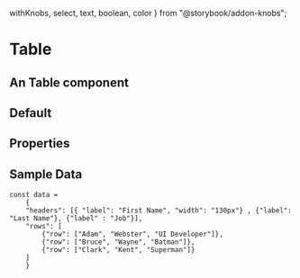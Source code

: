   withKnobs,
  select,
  text,
  boolean,
  color
} from "@storybook/addon-knobs";

<Meta title="FusedComponents / Table" component={Table} />

# Table

## An Table component

## Default

<Preview>
  <Story name="Default Table" decorators={[withKnobs]}>
    <Table
    data={data}
      tableBodyBGColor={color("Table Body Background Color", "inherit")}
      tableHeaderBGColor={color("Header Background Color", "inherit")}
      tableHeaderTextColor={color("Header Text Color", "inherit")}
      zebraStripping={boolean("Zebra Stripping", false)}
      zebraStripeColor={color("Zebra Stripe Color", "#ebebeb")}
      tableBodyTextColor={color("Table Body Text Color", "inherit")}
      tableBGColor={color("Table Background Color", "inherit")}
      tableTextColor={color("Table Text Color", "inherit")}
      headerBorder={boolean('Header Border', true)}
    />
  </Story>
</Preview>

## Properties

<Props of={Table} />


## Sample Data 

    const data = 
        {
        "headers": [{ "label": "First Name", "width": "130px"} , {"label": "Last Name"}, {"label" : "Job"}],
        "rows": [
            {"row": ["Adam", "Webster", "UI Developer"]},
            {"row": ["Bruce", "Wayne", "Batman"]},
            {"row": ["Clark", "Kent", "Superman"]}
        ]
        }
